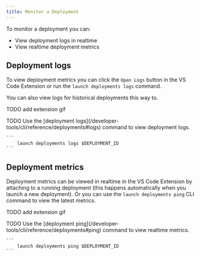 ```yaml
---
title: Monitor a Deployment
---
```


To monitor a deployment you can:

- View deployment logs in realtime
- View realtime deployment metrics

## Deployment logs

To view deployment metrics you can click the `Open Logs` button in the VS Code Extension or run the `launch deployments logs` command.

<Tip>
    You can also view logs for historical deployments this way to.
</Tip>

TODO add extension gif

<Tabs>
  <Tab title="VS Code Extension">
  TODO
  </Tab>
  <Tab title="CLI">
    Use the [deployment logs](/developer-tools/cli/reference/deployments#logs) command to view deployment logs.

    ```
        launch deployments logs $DEPLOYMENT_ID
    ```
  </Tab>
</Tabs>

## Deployment metrics

Deployment metrics can be viewed in realtime in the VS Code Extension by attaching to a running deployment (this happens automatically when you launch a new deployment). Or you can use the `launch deployments ping` CLI command to view the latest metrics.

TODO add extension gif

<Tabs>
  <Tab title="VS Code Extension">
  TODO
  </Tab>
  <Tab title="CLI">
    Use the [deployment ping](/developer-tools/cli/reference/deployments#ping) command to view realtime metrics.

    ```
        launch deployments ping $DEPLOYMENT_ID
    ```
  </Tab>
</Tabs>